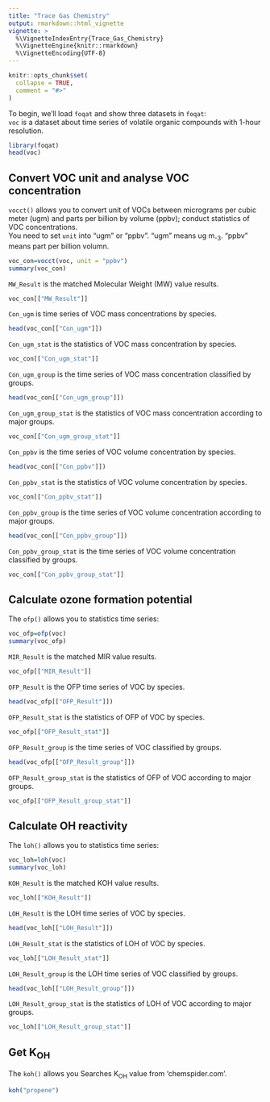 ```yaml
---
title: "Trace Gas Chemistry"
output: rmarkdown::html_vignette
vignette: >
  %\VignetteIndexEntry{Trace_Gas_Chemistry}
  %\VignetteEngine{knitr::rmarkdown}
  %\VignetteEncoding{UTF-8}
---
```


```r
knitr::opts_chunk$set(
  collapse = TRUE,
  comment = "#>"
)
```

To begin, we’ll load `foqat` and show three datasets in `foqat`:   
`voc` is a dataset about time series of volatile organic compounds with 1-hour resolution.   

```r
library(foqat)
head(voc)
```

## Convert VOC unit and analyse VOC concentration 

`vocct()` allows you to convert unit of VOCs between micrograms per cubic meter (ugm) and parts per billion by volume (ppbv); conduct statistics of VOC concentrations.  
You need to set `unit` into "ugm" or "ppbv". "ugm" means ug m~-3~. "ppbv" means part per billion volumn.  

```r
voc_con=vocct(voc, unit = "ppbv")
summary(voc_con)
```

`MW_Result` is the matched Molecular Weight (MW) value results.  

```r
voc_con[["MW_Result"]]
```

`Con_ugm` is time series of VOC mass concentrations by species.  

```r
head(voc_con[["Con_ugm"]])
```

`Con_ugm_stat` is the statistics of VOC mass concentration by species.  

```r
voc_con[["Con_ugm_stat"]]
```

`Con_ugm_group` is the time series of VOC mass concentration classified by groups.  

```r
head(voc_con[["Con_ugm_group"]])
```

`Con_ugm_group_stat` is the statistics of VOC mass concentration according to major groups.  

```r
voc_con[["Con_ugm_group_stat"]]
```

`Con_ppbv` is the time series of VOC volume concentration by species.
```r
head(voc_con[["Con_ppbv"]])
```

`Con_ppbv_stat` is the statistics of VOC volume concentration by species.  

```r
voc_con[["Con_ppbv_stat"]]
```

`Con_ppbv_group` is the time series of VOC volume concentration according to major groups.  

```r
head(voc_con[["Con_ppbv_group"]])
```

`Con_ppbv_group_stat` is the time series of VOC volume concentration classified by groups.  

```r
voc_con[["Con_ppbv_group_stat"]]
```


## Calculate ozone formation potential  

The `ofp()` allows you to statistics time series:  

```r
voc_ofp=ofp(voc)
summary(voc_ofp)
```

`MIR_Result` is the matched MIR value results.  

```r
voc_ofp[["MIR_Result"]]
```

`OFP_Result` is the OFP time series of VOC by species.  

```r
head(voc_ofp[["OFP_Result"]])
```

`OFP_Result_stat` is the statistics of OFP of VOC by species.  

```r
voc_ofp[["OFP_Result_stat"]]
```

`OFP_Result_group` is the time series of VOC classified by groups.  

```r
head(voc_ofp[["OFP_Result_group"]])
```

`OFP_Result_group_stat` is the statistics of OFP of VOC according to major groups.  

```r
voc_ofp[["OFP_Result_group_stat"]]
```

## Calculate OH reactivity  

The `loh()` allows you to statistics time series:

```r
voc_loh=loh(voc)
summary(voc_loh)
```

`KOH_Result` is the matched KOH value results.  

```r
voc_loh[["KOH_Result"]]
```

`LOH_Result` is the LOH time series of VOC by species.

```r
head(voc_loh[["LOH_Result"]])
```

`LOH_Result_stat` is the statistics of LOH of VOC by species.  

```r
voc_loh[["LOH_Result_stat"]]
```

`LOH_Result_group` is the LOH time series of VOC classified by groups.  

```r
head(voc_loh[["LOH_Result_group"]])
```

`LOH_Result_group_stat` is the statistics of LOH of VOC according to major groups.  

```r
voc_loh[["LOH_Result_group_stat"]]
```

## Get K~OH~  

The `koh()` allows you Searches K~OH~ value from 'chemspider.com'.

```r
koh("propene")
```











